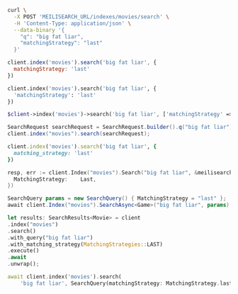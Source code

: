 <CodeGroup>

```bash cURL
curl \
  -X POST 'MEILISEARCH_URL/indexes/movies/search' \
  -H 'Content-Type: application/json' \
  --data-binary '{
    "q": "big fat liar",
    "matchingStrategy": "last"
  }'
```


```javascript JS
client.index('movies').search('big fat liar', {
  matchingStrategy: 'last'
})
```


```python Python
client.index('movies').search('big fat liar', {
  'matchingStrategy': 'last'
})
```


```php PHP
$client->index('movies')->search('big fat liar', ['matchingStrategy' => 'last']);
```


```java Java
SearchRequest searchRequest = SearchRequest.builder().q("big fat liar").matchingStrategy(MatchingStrategy.LAST).build();
client.index("movies").search(searchRequest);
```


```ruby Ruby
client.index('movies').search('big fat liar', {
  matching_strategy: 'last'
})
```


```go Go
resp, err := client.Index("movies").Search("big fat liar", &meilisearch.SearchRequest{
  MatchingStrategy:    Last,
})
```


```csharp C#
SearchQuery params = new SearchQuery() { MatchingStrategy = "last" };
await client.Index("movies").SearchAsync<Game>("big fat liar", params);
```


```rust Rust
let results: SearchResults<Movie> = client
.index("movies")
.search()
.with_query("big fat liar")
.with_matching_strategy(MatchingStrategies::LAST)
.execute()
.await
.unwrap();
```


```dart Dart
await client.index('movies').search(
    'big fat liar', SearchQuery(matchingStrategy: MatchingStrategy.last));
```

</CodeGroup>